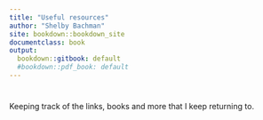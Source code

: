 ```yaml
---
title: "Useful resources"
author: "Shelby Bachman"
site: bookdown::bookdown_site
documentclass: book
output:
  bookdown::gitbook: default
  #bookdown::pdf_book: default
---
```


# {.unnumbered}

Keeping track of the links, books and more that I keep returning to.
